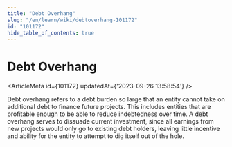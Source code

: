 ```yaml
---
title: "Debt Overhang"
slug: "/en/learn/wiki/debtoverhang-101172"
id: "101172"
hide_table_of_contents: true
---
```



# Debt Overhang

<ArticleMeta id={101172} updatedAt={'2023-09-26 13:58:54'} />
<div className='border-solid border-b border-t-0 my-4 border-[var(--ifm-color-gray-300)]' />

Debt overhang refers to a debt burden so large that an entity cannot take on additional debt to finance future projects. This includes entities that are profitable enough to be able to reduce indebtedness over time. A debt overhang serves to dissuade current investment, since all earnings from new projects would only go to existing debt holders, leaving little incentive and ability for the entity to attempt to dig itself out of the hole.
